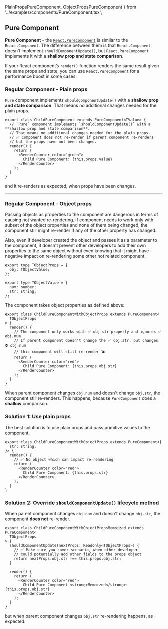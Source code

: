   PlainPropsPureComponent,
  ObjectPropsPureComponent
} from '../examples/components/PureComponent.tsx';

## Pure Component

**Pure Component** - the [`React.PureComponent`](https://reactjs.org/docs/react-api.html#reactpurecomponent) is similar to the `React.Component`. The difference between them is that `React.Component` doesn’t implement `shouldComponentUpdate()`, but `React.PureComponent` implements it with a **shallow prop and state comparison**.

If your React component’s `render()` function renders the same result given the same props and state, you can use `React.PureComponent` for a performance boost in some cases.

### Regular Component - Plain props

`Pure` component implements `shouldComponentUpdate()` with a **shallow prop and state comparison**.
That means no additional changes needed for the plain props.

```tsx
export class ChildPureComponent extends PureComponent<TValue> {
  // `Pure` component implements `shouldComponentUpdate()` with a **shallow prop and state comparison**.
  // That means no additional changes needed for the plain props.
  // ✅ Component does not re-render if parent component re-renders
  // but the props have not been changed.
  render() {
    return (
      <RenderCounter color="green">
        Child Pure Component: {this.props.value}
      </RenderCounter>
    );
  }
}
```

<PlainPropsPureComponent isMemoized={false} />

and it re-renders as expected, when props have been changes.

<PlainPropsPureComponent isMemoized={true} changeProps={true} />

---

### Regular Component - Object props

Passing objects as properties to the component are dangerous in terms of causing not wanted re-rendering.
If component needs to work only with subset of the object properties and none of them being changed,
the component still might re-render if any of the other property has changed.

Also, even if developer created the object and passes it as a parameter to the component,
it doesn't prevent other developers to add their own properties to the same object without
even knowing that it might have negative impact on re-rendering some other not related component.

```tsx
export type TObjectProps = {
  obj: TObjectValue;
};

export type TObjectValue = {
  num: number;
  str: string;
};
```

The component takes object properties as defined above:

```tsx
export class ChildPureComponentWithObjectProps extends PureComponent<
  TObjectProps
> {
  render() {
    // The component only works with ✅ obj.str property and ignores ✅ obj.num
    // If parent component doesn't change the ✅ obj.str, but changes ⛔ obj.num
    // this component will still re-render 💣
    return (
      <RenderCounter color="red">
        Child Pure Component: {this.props.obj.str}
      </RenderCounter>
    );
  }
}
```

When parent component changes `obj.num` and doesn't change `obj.str`, the component
still re-renders. This happens, because `PureComponent` does a **shallow** comparison.

<ObjectPropsPureComponent isMemoized={false} />

### Solution 1: Use plain props

The best solution is to use plain props and pass primitive values to the component.

```tsx
export class ChildPureComponentWithObjectProps extends PureComponent<{
  str: string;
}> {
  render() {
    // ✅ No object which can impact re-rendering
    return (
      <RenderCounter color="red">
        Child Pure Component: {this.props.str}
      </RenderCounter>
    );
  }
}
```

### Solution 2: Override `shouldComponentUpdate()` lifecycle method

When parent component changes `obj.num` and doesn't change `obj.str`, the component
**does not** re-render.

```tsx
export class ChildPureComponentWithObjectPropsMemoized extends PureComponent<
  TObjectProps
> {
  shouldComponentUpdate(nextProps: Readonly<TObjectProps>) {
    // ✅ Make sure you cover scenario, when other developer
    // could potentially add other fields to the props object
    return nextProps.obj.str !== this.props.obj.str;
  }

  render() {
    return (
      <RenderCounter color="red">
        Child Pure Component <strong>Memoized</strong>: {this.props.obj.str}
      </RenderCounter>
    );
  }
}
```

<ObjectPropsPureComponent isMemoized={true} changeProps={false} />

but when parent component changes `obj.str` re-rendering happens, as expected:

<ObjectPropsPureComponent isMemoized={true} changeProps={true} />
